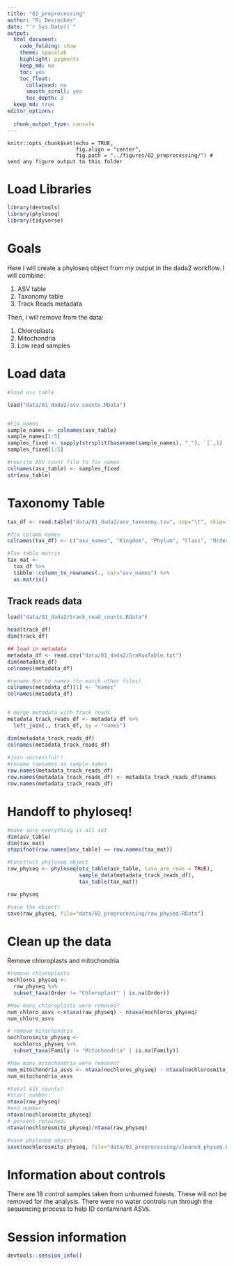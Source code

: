 ```yaml
---
title: "02_preprocessing"
author: "Ri Desroches"
date: "`r Sys.Date()`"
output:
  html_document: 
    code_folding: show
    theme: spacelab
    highlight: pygments
    keep_md: no
    toc: yes
    toc_float:
      collapsed: no
      smooth_scroll: yes
      toc_depth: 3
  keep_md: true  
editor_options: 
  
  chunk_output_type: console
---
```


```setup
knitr::opts_chunk$set(echo = TRUE,
                      fig.align = "center",
                      fig.path = "../figures/02_preprocessing/") # send any figure output to this folder 
```

# Load Libraries

```r
library(devtools)
library(phyloseq)
library(tidyverse)
```

# Goals

Here I will create a phyloseq object from my output in the dada2 workflow. I will combine:

1. ASV table
2. Taxonomy table
3. Track Reads metadata

Then, I will remove from the data:

1. Chloroplasts
2. Mitochondria
3. Low read samples

# Load data
```r
#load asv table

load("data/01_dada2/asv_counts.RData")


#Fix names
sample_names <- colnames(asv_table)
sample_names[1:5]
samples_fixed <- sapply(strsplit(basename(sample_names), "_"), `[`,1)
samples_fixed[1:5]

#rewrite ASV count file to fix names
colnames(asv_table) <- samples_fixed
str(asv_table)

```

# Taxonomy Table
```r
tax_df <- read.table("data/01_dada2/asv_taxonomy.tsv", sep="\t", skip=1)

#fix column names
colnames(tax_df) <- c("asv_names", "Kingdom", "Phylum", "Class", "Order", "Family", "Genus", "Species", "ASV", "ASVSeq")

#Tax table matrix
tax_mat <- 
  tax_df %>%
  tibble::column_to_rownames(., var="asv_names") %>%
  as.matrix()
```

## Track reads data
```r
load("data/01_dada2/track_read_counts.Rdata")

head(track_df)
dim(track_df)

## load in metadata
metadata_df <- read.csv("data/01_dada2/SraRunTable.txt")
dim(metadata_df)
colnames(metadata_df)

#rename Run to names (to match other files)
colnames(metadata_df)[1] <- "names"
colnames(metadata_df)


# merge metadata with track reads
metadata_track_reads_df <- metadata_df %>%
  left_join(., track_df, by = "names") 

dim(metadata_track_reads_df)
colnames(metadata_track_reads_df)
 
#join successful!!
#rename rownames as sample names
row.names(metadata_track_reads_df)
row.names(metadata_track_reads_df) <- metadata_track_reads_df$names
row.names(metadata_track_reads_df)

```

# Handoff to phyloseq!
```r
#make sure everything is all set 
dim(asv_table)
dim(tax_mat)
stopifnot(row.names(asv_table) == row.names(tax_mat))

#Construct phyloseq object
raw_physeq <- phyloseq(otu_table(asv_table, taxa_are_rows = TRUE),
                       sample_data(metadata_track_reads_df),
                       tax_table(tax_mat))

raw_physeq

#save the object!
save(raw_physeq, file="data/02_preprocessing/raw_physeq.RData")
```

# Clean up the data

Remove chloroplasts and mitochondria

```r

#remove chloroplasts
nochloros_physeq <- 
  raw_physeq %>%
  subset_taxa(Order != "Chloroplast" | is.na(Order))

#How many chloroplasts were removed?
num_chloro_asvs <-ntaxa(raw_physeq) - ntaxa(nochloros_physeq)
num_chloro_asvs

# remove mitochondria
nochlorosmito_physeq <-
  nochloros_physeq %>%
  subset_taxa(Family != "Mitochondria" | is.na(Family))

#how many mitochondria were removed?
num_mitochondria_asvs <- ntaxa(nochloros_physeq) - ntaxa(nochlorosmito_physeq)
num_mitochondria_asvs

#total ASV counts?
#start number:
ntaxa(raw_physeq)
#end number:
ntaxa(nochlorosmito_physeq)
# percent retained:
ntaxa(nochlorosmito_physeq)/ntaxa(raw_physeq)

#save phyloseq object
save(nochlorosmito_physeq, file="data/02_preprocessing/cleaned_physeq.RData")


```

# Information about controls

There are 18 control samples taken from unburned forests. These will not be removed for the analysis. There were no water controls run through the sequencing process to help ID contaminant ASVs.

# Session information
```r
devtools::session_info()

```


